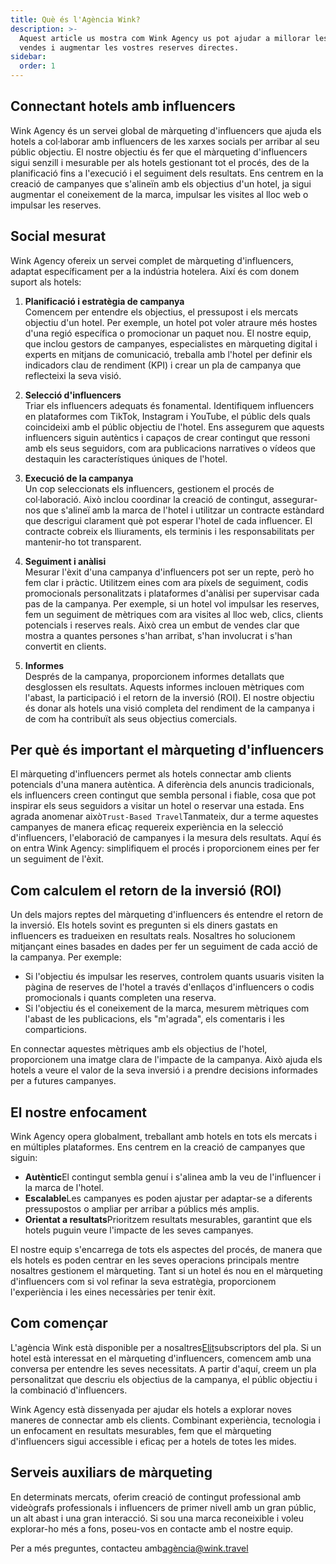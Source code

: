 ```yaml
---
title: Què és l'Agència Wink?
description: >-
  Aquest article us mostra com Wink Agency us pot ajudar a millorar les vostres
  vendes i augmentar les vostres reserves directes.
sidebar:
  order: 1
---
```


## Connectant hotels amb influencers

Wink Agency és un servei global de màrqueting d'influencers que ajuda els hotels a col·laborar amb influencers de les xarxes socials per arribar al seu públic objectiu. El nostre objectiu és fer que el màrqueting d'influencers sigui senzill i mesurable per als hotels gestionant tot el procés, des de la planificació fins a l'execució i el seguiment dels resultats. Ens centrem en la creació de campanyes que s'alineïn amb els objectius d'un hotel, ja sigui augmentar el coneixement de la marca, impulsar les visites al lloc web o impulsar les reserves.

## Social mesurat

Wink Agency ofereix un servei complet de màrqueting d'influencers, adaptat específicament per a la indústria hotelera. Així és com donem suport als hotels:

1. **Planificació i estratègia de campanya**\
   Comencem per entendre els objectius, el pressupost i els mercats objectiu d'un hotel. Per exemple, un hotel pot voler atraure més hostes d'una regió específica o promocionar un paquet nou. El nostre equip, que inclou gestors de campanyes, especialistes en màrqueting digital i experts en mitjans de comunicació, treballa amb l'hotel per definir els indicadors clau de rendiment (KPI) i crear un pla de campanya que reflecteixi la seva visió.

2. **Selecció d'influencers**\
   Triar els influencers adequats és fonamental. Identifiquem influencers en plataformes com TikTok, Instagram i YouTube, el públic dels quals coincideixi amb el públic objectiu de l'hotel. Ens assegurem que aquests influencers siguin autèntics i capaços de crear contingut que ressoni amb els seus seguidors, com ara publicacions narratives o vídeos que destaquin les característiques úniques de l'hotel.

3. **Execució de la campanya**\
   Un cop seleccionats els influencers, gestionem el procés de col·laboració. Això inclou coordinar la creació de contingut, assegurar-nos que s'alineï amb la marca de l'hotel i utilitzar un contracte estàndard que descrigui clarament què pot esperar l'hotel de cada influencer. El contracte cobreix els lliuraments, els terminis i les responsabilitats per mantenir-ho tot transparent.

4. **Seguiment i anàlisi**\
   Mesurar l'èxit d'una campanya d'influencers pot ser un repte, però ho fem clar i pràctic. Utilitzem eines com ara píxels de seguiment, codis promocionals personalitzats i plataformes d'anàlisi per supervisar cada pas de la campanya. Per exemple, si un hotel vol impulsar les reserves, fem un seguiment de mètriques com ara visites al lloc web, clics, clients potencials i reserves reals. Això crea un embut de vendes clar que mostra a quantes persones s'han arribat, s'han involucrat i s'han convertit en clients.

5. **Informes**\
   Després de la campanya, proporcionem informes detallats que desglossen els resultats. Aquests informes inclouen mètriques com l'abast, la participació i el retorn de la inversió (ROI). El nostre objectiu és donar als hotels una visió completa del rendiment de la campanya i de com ha contribuït als seus objectius comercials.

## Per què és important el màrqueting d'influencers

El màrqueting d'influencers permet als hotels connectar amb clients potencials d'una manera autèntica. A diferència dels anuncis tradicionals, els influencers creen contingut que sembla personal i fiable, cosa que pot inspirar els seus seguidors a visitar un hotel o reservar una estada. Ens agrada anomenar això`Trust-Based Travel`Tanmateix, dur a terme aquestes campanyes de manera eficaç requereix experiència en la selecció d'influencers, l'elaboració de campanyes i la mesura dels resultats. Aquí és on entra Wink Agency: simplifiquem el procés i proporcionem eines per fer un seguiment de l'èxit.

## Com calculem el retorn de la inversió (ROI)

Un dels majors reptes del màrqueting d'influencers és entendre el retorn de la inversió. Els hotels sovint es pregunten si els diners gastats en influencers es tradueixen en resultats reals. Nosaltres ho solucionem mitjançant eines basades en dades per fer un seguiment de cada acció de la campanya. Per exemple:

* Si l'objectiu és impulsar les reserves, controlem quants usuaris visiten la pàgina de reserves de l'hotel a través d'enllaços d'influencers o codis promocionals i quants completen una reserva.
* Si l'objectiu és el coneixement de la marca, mesurem mètriques com l'abast de les publicacions, els "m'agrada", els comentaris i les comparticions.

En connectar aquestes mètriques amb els objectius de l'hotel, proporcionem una imatge clara de l'impacte de la campanya. Això ajuda els hotels a veure el valor de la seva inversió i a prendre decisions informades per a futures campanyes.

## El nostre enfocament

Wink Agency opera globalment, treballant amb hotels en tots els mercats i en múltiples plataformes. Ens centrem en la creació de campanyes que siguin:

* **Autèntic**El contingut sembla genuí i s'alinea amb la veu de l'influencer i la marca de l'hotel.
* **Escalable**Les campanyes es poden ajustar per adaptar-se a diferents pressupostos o ampliar per arribar a públics més amplis.
* **Orientat a resultats**Prioritzem resultats mesurables, garantint que els hotels puguin veure l'impacte de les seves campanyes.

El nostre equip s'encarrega de tots els aspectes del procés, de manera que els hotels es poden centrar en les seves operacions principals mentre nosaltres gestionem el màrqueting. Tant si un hotel és nou en el màrqueting d'influencers com si vol refinar la seva estratègia, proporcionem l'experiència i les eines necessàries per tenir èxit.

## Com començar

L'agència Wink està disponible per a nosaltres[Elit](/managed-social/what-is-managed-social/#subscription-tiers)subscriptors del pla.
Si un hotel està interessat en el màrqueting d'influencers, comencem amb una conversa per entendre les seves necessitats.
A partir d'aquí, creem un pla personalitzat que descriu els objectius de la campanya, el públic objectiu i la combinació d'influencers.

Wink Agency està dissenyada per ajudar els hotels a explorar noves maneres de connectar amb els clients. Combinant experiència, tecnologia i un enfocament en resultats mesurables, fem que el màrqueting d'influencers sigui accessible i eficaç per a hotels de totes les mides.

## Serveis auxiliars de màrqueting

En determinats mercats, oferim creació de contingut professional amb videògrafs professionals i influencers de primer nivell amb un gran públic, un alt abast i una gran interacció. Si sou una marca reconeixible i voleu explorar-ho més a fons, poseu-vos en contacte amb el nostre equip.

Per a més preguntes, contacteu amb[agència@wink.travel](mailto://agency@wink.travel)

